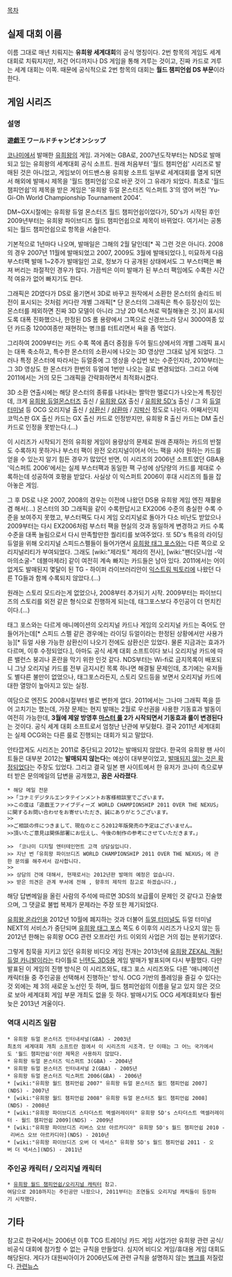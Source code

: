 [[목차]]
== 실제 대회 이름 ==
이름 그대로 매년 치뤄지는 '''유희왕 세계대회'''의 공식 명칭이다.
2번 항목의 게임도 세계 대회로 치뤄지지만, 저건 어디까지나 DS 게임을 통해 겨루는 것이고, 진짜 카드로 겨루는 세계 대회는 이쪽. 때문에 공식적으로 2번 항목의 대회는 '''월드 챔피언쉽 DS 부문'''이라 한다.
== 게임 시리즈 ==
=== 설명 ===
'''遊戯王 ワールドチャンピオンシップ'''

[[코나미]]에서 발매한 [[유희왕]]의 게임. 과거에는 GBA로, 2007년도작부터는 NDS로 발매되고 있는 유희왕의 세계대회 공식 소프트. 원래 처음부터 '월드 챔피언쉽' 시리즈로 발매된 것은 아니었고, 게임보이 어드밴스용 유희왕 소프트 일부로 세계대회를 열게 되면서 해외에 발매시 제목을 '월드 챔피언쉽'으로 바꾼 것이 그 유래가 되었다. 최초로 '월드 챔피언쉽'의 제목을 받은 게임은 '유희왕 듀얼 몬스터즈 익스퍼트 3'의 영어 버전 'Yu-Gi-Oh World Championship Tournament 2004'.

DM~GX시절에는 유희왕 듀얼 몬스터즈 월드 챔피언쉽이었다가, 5D's가 시작된 후인 2009년부터는 유희왕 파이브디즈 월드 챔피언쉽으로 제목이 바뀌었다. 여기서는 공통되는 월드 챔피언쉽으로 항목을 서술한다.

기본적으로 1년마다 나오며, 발매일은 그해의 2월 달인데[* 꼭 그런 것은 아니다. 2008의 경우 2007년 11월에 발매되었고 2007, 2009도 3월에 발매되었다.], 미묘하게 다음 부스터팩 발매 1~2주가 발매일인 고로, 정보가 다 공개된 상태에서도 그 부스터팩은 빠져 버리는 좌절적인 경우가 많다. 가끔씩은 이미 발매가 된 부스터 팩임에도 수록한 시간적 여유가 없어 빠지기도 한다.

그래픽은 2D였다가 DS로 옮기면서 3D로 바꾸고 원작에서 소환한 몬스터의 솔리드 비전이 표시되는 것처럼 커다란 개별 그래픽[* 단 몬스터의 그래픽은 특수 등장신이 있는 몬스터를 제외하면 진짜 3D 모델이 아니라 그냥 2D 텍스쳐로 떡칠해놓은 것.]이 표시되도록 대폭 진화했으나, 한정된 DS 롬 용량에서 그쪽으로 신경쓰느라 당시 3000여종 있던 카드중 1200여종만 재현하는 병크를 터트리면서 욕을 좀 먹었다.

그리하여 2009부터는 카드 수록 쪽에 좀더 중점을 두어 필드상에서의 개별 그래픽 표시는 대폭 축소하고, 특수한 몬스터의 소환시에 나오는 3D 영상만 그대로 남게 되었다. 그러나 특정 몬스터에 따라서는 듀얼중에 그 영상을 수십번 보는 수준인지라, 2010부터는 그 3D 영상도 한 몬스터가 한번의 듀얼에 1번만 나오는 걸로 변경되었다. 그리고 아예 2011에서는 거의 모든 그래픽을 간략화하면서 최적화시켰다.

3D 소환 연출시에는 해당 몬스터의 종류를 나타내는 짤막한 멜로디가 나오는게 특징인데, 크게 [[유희왕 듀얼몬스터즈]] 출신 / [[유희왕 GX]] 출신 / [[유희왕 5D's]] 출신 / 그 외 [[듀얼 터미널]] 등 OCG 오리지널 출신 / [[삼환신]] / [[삼환마]] / [[지박신]] 정도로 나뉜다. 어째서인지 코믹스판 GX 출신 카드는 GX 출신 카드로 인정받지만, 유희왕 R 출신 카드는 DM 출신 카드로 인정을 못받는다.(…)

이 시리즈가 시작되기 전의 유희왕 게임이 용량상의 문제로 원래 존재하는 카드의 반절도 수록하지 못하거나 부스터 팩이 완전 오리지널이어서 어느 팩을 사야 원하는 카드를 얻을 수 있는지 알기 힘든 경우가 많았던 반면, 이 시리즈의 2006년 소프트였던 GBA용 '익스퍼트 2006'에서는 실제 부스터팩과 동일한 팩 구성에 상당량의 카드를 제대로 수록하는데 성공하여 호평을 받았다. 사실상 이 익스퍼트 2006이 후대 시리즈의 틀을 잡아놓은 게임.

그 후 DS로 나온 2007, 2008의 경우는 이전에 나왔던 DS용 유희왕 게임 엔진 재활용 겸 해서(…) 몬스터의 3D 그래픽을 같이 수록한답시고 EX2006 수준의 충실한 수록 수준을 보여주지 못했고, 부스터팩도 다시 게임 오리지널로 돌아가 다소 비난도 받았으나 2009부터는 다시 EX2006처럼 부스터 팩을 현실의 것과 동일하게 변경하고 카드 수록 수준을 대폭 늘림으로서 다시 만족할만한 퀄리티를 보여주었다. 또 5D's 특유의 라이딩 듀얼을 위해 오리지널 스피드스펠들이 들어가면서 [[유희왕 태그 포스]]와는 다른 쪽으로 오리지널리티가 부여되었다. 그래도 [wiki:"제라토" 제라의 전사], [wiki:"팬더모니엄 -악마의소굴-" 데블마제라] 같이 여전히 계속 빠지는 카드들은 남아 있다. 2011에서는 어이 없게도 발매된지 몇달이 된 TG - 하이퍼 라이브러리안이 [[익스트림 빅토리]]에 나왔던 다른 TG들과 함께 수록되지 않았다.(…)

원래는 스토리 모드라는게 없었으나, 2008부터 추가되기 시작. 2009부터는 파이브디즈의 스토리를 외전 같은 형식으로 진행하게 되는데, 태그포스보다 주인공이 더 먼치킨이다.(…)

태그 포스와는 다르게 애니메이션의 오리지널 카드나 게임의 오리지널 카드는 죽어도 안 들어가는데[* 스피드 스펠 같은 경우에는 라이딩 듀얼이라는 한정된 상황에서만 사용가능][* 듀얼 사용 가능한 삼환신이 나오기 전에도 삼환신은 있었다. 물론 지금과는 효과가 다르며, 이후 수정되었다.], 아마도 공식 세계 대회 소프트이다 보니 오리지널 카드에 따른 밸런스 붕괴나 혼란을 막기 위한 인것 같다. NDS부터는 Wi-fi로 금지목록이 배포되니 그냥 오리지널 카드를 전부 금지시킨 목록 하나면 해결될 문제인데, 초기에는 유저들도 별다른 불만이 없었으나, 태그포스라든지, 스토리 모드등을 보면서 오리지널 카드에 대한 열망이 높아지고 있는 실정.

여담으로 엔진도 2008시절부터 별로 변한게 없다. 2011에서는 그나마 그래픽 쪽을 뜯어 고치기는 했는데, 가장 문제는 현지 발매는 2월로 우선권을 사용한 기동효과 발동이 여전히 가능한데, '''3월에 제알 방영후 [[마스터 룰]] 2가 시작되면서 기동효과 룰이 변경된다'''는 것이다. 공식 세계 대회 소프트로서 엄청난 난관에 부딪혔다. 결국 2011년 세계대회는 실제 OCG와는 다른 룰로 진행되는 대회가 되고 말았다.

안타깝게도 시리즈는 2011로 중단되고 2012는 발매되지 않았다. 한국의 유희왕 팬 사이트들은 대부분 2012는 '''발매되지 않는다'''는 예상이 대부분이었고, [http://blog.naver.com/onionion2?Redirect=Log&logNo=70133089685 발매되지 않는 것은 확정되었다]는 주장도 있었다. 그리고 결국 일본 팬 사이트에서 한 유저가 코나미 측으로부터 받은 문의메일의 답변을 공개했고, '''꿈은 사라졌다'''.

 * 해당 메일 전문
 >>「コナミデジタルエンタテインメントお客様相談室でございます。
 >>この度は「遊戯王ファイブディーズ WORLD CHAMPIONSHIP 2011 OVER THE NEXUS」に関するお問い合わせをお寄せいただき、誠にありがとうございます。
 >>
 >>ご相談の件につきまして、現在のところ2012年版発売の予定はございません。
 >>頂いたご意見は関係部署にお伝えし、今後の制作の参考にさせていただきます。」

 >> 「코나미 디지털 엔터테인먼트 고객 상담실입니다.
 >> 지난 번「유희왕 파이브디즈 WORLD CHAMPIONSHIP 2011 OVER THE NEXUS」에 관한 문의를 해주셔서 감사합니다.
 >>
 >> 상담의 건에 대해서, 현재로서는 2012년판 발매의 예정은 없습니다.
 >> 받은 의견은 관계 부서에 전해 , 향후의 제작의 참고로 하겠습니다.」

해당 답변메일을 올린 사람의 주석에 따르면 3DS의 보급률이 문제인 것 같다고 진술했으며, 그 댓글로 불법 복제가 문제라는 주장 또한 제기되었다.

[[유희왕 온라인]]을 2012년 10월에 폐지하는 것과 더불어 [[듀얼 터미널]]도 듀얼 터미널 NEXT의 서비스가 중단되며 [[유희왕 태그 포스]] 쪽도 6 이후의 시리즈가 나오지 않는 등 2012년 한해는 유희왕 OCG 관련 오프라인 카드 이외의 사업은 거의 접는 분위기였다.

그렇게 침묵을 지키고 있던 유희왕 비디오 게임 전개는 2013년에 [[유희왕 ZEXAL 격돌! 듀얼 카니발]]이라는 타이틀로 [[닌텐도 3DS]]용 게임 발매가 발표되며 다시 부활했다. 다만 발표된 이 게임의 진행 방식은 이 시리즈와도, 태그 포스 시리즈와도 다른 '애니메이션 캐릭터들 중 주인공을 선택해서 진행하는' 방식. OCG 기반의 플레잉을 즐길 수 있다는 것 외에는 제 3의 새로운 노선인 듯 하며, 월드 챔피언쉽의 이름을 달고 있지 않은 것으로 보아 세계대회 게임 부문 개최도 없을 듯 하다. 발매시기도 OCG 세계대회보다 훨씬 늦은 2013년 겨울이다.

=== 역대 시리즈 일람 ===
 * 유희왕 듀얼 몬스터즈 인터내셔널(GBA) - 2003년
 최초의 세계대회 개최 소프트란 점에서 이 시리즈의 시조격. 단 이때는 그 어느 국가에서도 '월드 챔피언쉽'이란 제목은 사용하지 않았다.
 * 유희왕 듀얼 몬스터즈 익스퍼트 3(GBA) - 2004년
 * 유희왕 듀얼 몬스터즈 인터내셔널 2(GBA) - 2005년
 * 유희왕 듀얼 몬스터즈 익스퍼트 2006(GBA) - 2006년
 * [wiki:"유희왕 월드 챔피언쉽 2007" 유희왕 듀얼 몬스터즈 월드 챔피언쉽 2007](NDS) - 2007년
 * [wiki:"유희왕 월드 챔피언쉽 2008" 유희왕 듀얼 몬스터즈 월드 챔피언쉽 2008](NDS) - 2008년
 * [wiki:"유희왕 파이브디즈 스타더스트 엑셀러레이터" 유희왕 5D's 스타더스트 액셀러레이터 - 월드 챔피언쉽 2009](NDS) - 2009년
 * [wiki:"유희왕 파이브디즈 리버스 오브 아르카디아" 유희왕 5D's 월드 챔피언쉽 2010 - 리버스 오브 아르카디아](NDS) - 2010년
 * [wiki:"유희왕 파이브디즈 오버 더 넥서스" 유희왕 5D's 월드 챔피언쉽 2011 - 오버 더 넥서스](NDS) - 2011년

=== 주인공 캐릭터 / 오리지널 캐릭터 ===
 * [[유희왕 월드 챔피언쉽/오리지널 캐릭터]] 참고.
 여담으로 2010까지는 주인공만 나왔으나, 2011부터는 조연들도 오리지널 캐릭들이 등장하기 시작했다.

== 기타 ==
참고로 한국에서는 2006년 이후 TCG 트레이닝 카드 게임 사업가만 유희왕 관련 공식/비공식 대회에 참가할 수 없는 규칙을 만들었다. 심지어 비디오 게임/휴대용 게임 대회도 해당된다. 게다가 대원씨아이가 2006년도에 관련 규칙을 설명하지 않는 [[병크]]를 저질렀다. [http://www.gamemeca.com/news/news_view.html?seq=9&ymd=20060724&page=1&point_ck=&search_ym=&sort_type=&search_text=&send=&mission_num=&mission_seq= 관련뉴스]
